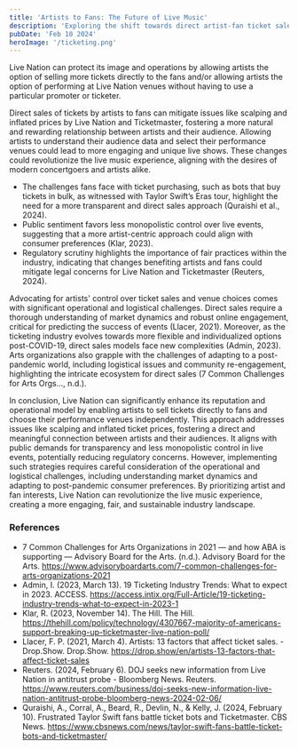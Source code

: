 ```yaml
---
title: 'Artists to Fans: The Future of Live Music'
description: 'Exploring the shift towards direct artist-fan ticket sales and venue choice, and its impact on the live music scene.'
pubDate: 'Feb 10 2024'
heroImage: '/ticketing.png'
---
```

Live Nation can protect its image and operations by allowing artists the option of selling more tickets directly to the fans and/or allowing artists the option of performing at Live Nation venues without having to use a particular promoter or ticketer. 

Direct sales of tickets by artists to fans can mitigate issues like scalping and inflated prices by Live Nation and Ticketmaster, fostering a more natural and rewarding relationship between artists and their audience. Allowing artists to understand their audience data and select their performance venues could lead to more engaging and unique live shows. These changes could revolutionize the live music experience, aligning with the desires of modern concertgoers and artists alike.

- The challenges fans face with ticket purchasing, such as bots that buy tickets in bulk, as witnessed with Taylor Swift’s Eras tour, highlight the need for a more transparent and direct sales approach (Quraishi et al., 2024).
- Public sentiment favors less monopolistic control over live events, suggesting that a more artist-centric approach could align with consumer preferences (Klar, 2023).
- Regulatory scrutiny highlights the importance of fair practices within the industry, indicating that changes benefiting artists and fans could mitigate legal concerns for Live Nation and Ticketmaster (Reuters, 2024).

Advocating for artists' control over ticket sales and venue choices comes with significant operational and logistical challenges. Direct sales require a thorough understanding of market dynamics and robust online engagement, critical for predicting the success of events (Llacer, 2021). Moreover, as the ticketing industry evolves towards more flexible and individualized options post-COVID-19, direct sales models face new complexities (Admin, 2023). Arts organizations also grapple with the challenges of adapting to a post-pandemic world, including logistical issues and community re-engagement, highlighting the intricate ecosystem for direct sales (7 Common Challenges for Arts Orgs…, n.d.).

In conclusion, Live Nation can significantly enhance its reputation and operational model by enabling artists to sell tickets directly to fans and choose their performance venues independently. This approach addresses issues like scalping and inflated ticket prices, fostering a direct and meaningful connection between artists and their audiences. It aligns with public demands for transparency and less monopolistic control in live events, potentially reducing regulatory concerns. However, implementing such strategies requires careful consideration of the operational and logistical challenges, including understanding market dynamics and adapting to post-pandemic consumer preferences. By prioritizing artist and fan interests, Live Nation can revolutionize the live music experience, creating a more engaging, fair, and sustainable industry landscape.

### References

- 7 Common Challenges for Arts Organizations in 2021 — and how ABA is supporting — Advisory Board for the Arts. (n.d.). Advisory Board for the Arts. https://www.advisoryboardarts.com/7-common-challenges-for-arts-organizations-2021
- Admin, I. (2023, March 13). 19 Ticketing Industry Trends: What to expect in 2023. ACCESS. https://access.intix.org/Full-Article/19-ticketing-industry-trends-what-to-expect-in-2023-1 
- Klar, R. (2023, November 14). The Hill. The Hill. https://thehill.com/policy/technology/4307667-majority-of-americans-support-breaking-up-ticketmaster-live-nation-poll/ 
- Llacer, F. P. (2021, March 4). Artists: 13 factors that affect ticket sales. - Drop.Show. Drop.Show. https://drop.show/en/artists-13-factors-that-affect-ticket-sales 
- Reuters. (2024, February 6). DOJ seeks new information from Live Nation in antitrust probe - Bloomberg News. Reuters. https://www.reuters.com/business/doj-seeks-new-information-live-nation-antitrust-probe-bloomberg-news-2024-02-06/ 
- Quraishi, A., Corral, A., Beard, R., Devlin, N., & Kelly, J. (2024, February 10). Frustrated Taylor Swift fans battle ticket bots and Ticketmaster. CBS News. https://www.cbsnews.com/news/taylor-swift-fans-battle-ticket-bots-and-ticketmaster/
